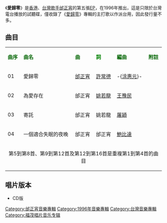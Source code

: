 {{unreferenced|time=2012-06-27T11:02:29+00:00}}
{{Album infobox | <!-- See Wikipedia:WikiProject_Albums -->
|  Name        = 愛歸零
|  Type        = [[EP|EP]]
|  Artist      = [[邰正宵|邰正宵]]
|  Cover       = 
|  Released    = 1996年
|  Recorded    = 1996年
|  Genre       = [[國語流行音樂|國語流行音樂]]
|  Length      = 1小時14分4秒
|  Label       = [[福茂唱片|福茂唱片]]
|  Number      = 
|  Producer    = [[邰正宵|邰正宵]]
|  Last album  = [[心要讓你聽見|心要讓你聽見]] <br />（1995年）
|  This album  = '''愛歸零'''<br />（1996年）
|  Next album  = [[愛歸零|愛歸零]]<br />（1996年）
}}

《'''愛歸零'''》是[[香港|香港]]、[[台灣|台灣]][[歌手|歌手]][[邰正宵|邰正宵]]的第五張[[EP|EP]]，在1996年推出，這是只限於台灣電台播放的試聽碟，僅收錄了《[[愛歸零|愛歸零]]》專輯的主打歌以作派台用，因此發行量不多。

== 曲目 ==
{| class="wikitable"
|-
| <font color=darkgreen>'''曲序'''</font> || <font color=darkgreen>'''曲名'''</font> || <font color=darkgreen>'''曲'''</font> || <font color=green>'''詞'''</font> || <font color=darkgreen>'''編曲'''</font> || <font color=darkgreen>'''附註'''</font>
|-
| 01 || 愛歸零 || [[邰正宵|邰正宵]] || [[許常德|許常德]] || -{[[涂惠元|涂惠元]]}- || 
|-
| 02 || 為愛存在 || 邰正宵 || [[姚若龍|姚若龍]] || [[王豫民|王豫民]] || 
|-
| 03 || 寄託 || 邰正宵 || 姚若龍 || [[屠穎|屠穎]] || 
|-
| 04 || 一個適合失眠的夜晚 || 邰正宵 || 邰正宵 || [[鮑比達|鮑比達]] || 
|-
| colspan=6 align="center"|第5到第8首、第9到第12首及第12到第16首是重複第1到第4首的曲目
|}

== 唱片版本 ==
*CD版

{{邰正宵}}

[[Category:邰正宵音樂專輯|Category:邰正宵音樂專輯]]
[[Category:1996年音樂專輯|Category:1996年音樂專輯]]
[[Category:台灣音樂專輯|Category:台灣音樂專輯]]
[[Category:福茂唱片音乐专辑|Category:福茂唱片音乐专辑]]